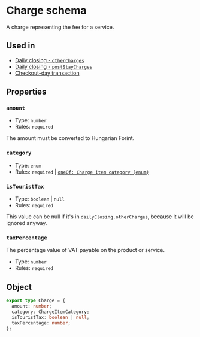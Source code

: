 
# Charge schema
A charge representing the fee for a service.

## Used in
- [Daily closing - `otherCharges`](/schema-ntak/daily-closing#othercharges)
- [Daily closing - `postStayCharges`](/schema-ntak/daily-closing#poststaycharges)
- [Checkout-day transaction](/schema-ntak/segments/checkout-day-transaction#charges)

## Properties
### `amount`
- Type: `number`
- Rules: `required`

<Callout type="info">The amount must be converted to Hungarian Forint.</Callout>

### `category`
- Type: `enum`
- Rules: `required` | [`oneOf: Charge item category (enum)`](/schema-ntak/enums/charge-item-category)

### `isTouristTax`
- Type: `boolean` | `null`
- Rules: `required`

<Callout type="info">This value can be null if it's in `dailyClosing.otherCharges`, because it will be ignored anyway.</Callout>

### `taxPercentage`
The percentage value of VAT payable on the product or service.
- Type: `number`
- Rules: `required`

## Object
```ts
export type Charge = {
  amount: number;
  category: ChargeItemCategory;
  isTouristTax: boolean | null;
  taxPercentage: number;
};
```